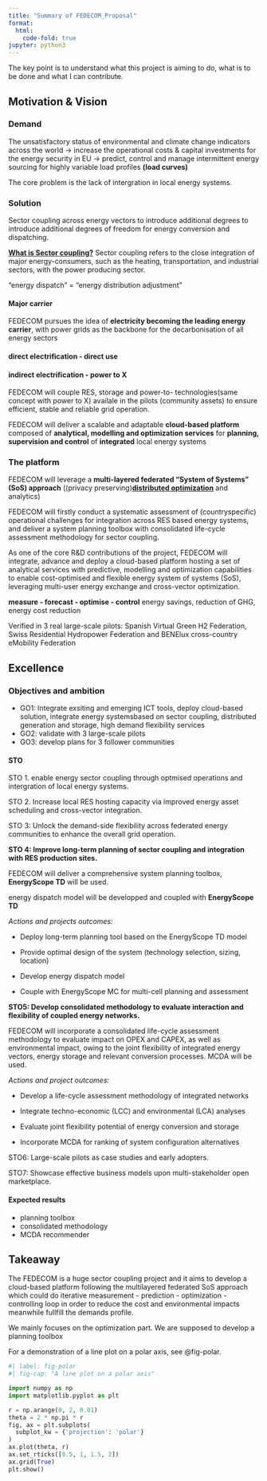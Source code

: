 ```yaml
---
title: "Summary of FEDECOM_Proposal"
format:
  html:
    code-fold: true
jupyter: python3
---
```


The key point is to understand what this project is aiming to do, what is to be done and what I can contribute.

## Motivation & Vision

### Demand
The unsatisfactory status of environmental and climate change indicators across the world -> increase the operational costs & capital investments for the energy security in EU -> predict, control and manage intermittent energy sourcing for highly variable load profiles **(load curves)**

The core problem is the lack of intergration in local energy systems.

### Solution
Sector coupling across energy vectors to introduce additional degrees to introduce additional degrees of freedom for energy conversion and dispatching.

[**What is Sector coupling?**](https://www.wartsila.com/insights/article/4-questions-on-sector-coupling)
Sector coupling refers to the close integration of major energy-consumers, such as the heating, transportation, and industrial sectors, with the power producing sector.

"energy dispatch" = "energy distribution adjustment"

#### Major carrier
FEDECOM pursues the idea of **electricity becoming the leading energy carrier**, with power grids as the backbone for the decarbonisation of all energy sectors

#### direct electrification - direct use
#### indirect electrification - power to X

FEDECOM will couple RES, storage and power-to- technologies(same concept with power to X) availale in the pilots (community assets) to ensure efficient, stable and reliable grid operation.

FEDECOM will deliver a scalable and adaptable **cloud-based platform** composed of **analytical, modelling and optimization services** for **planning, supervision and control** of **integrated** local energy systems

### The platform
FEDECOM will leverage a **multi-layered federated “System of Systems” (SoS) approach** ((privacy preserving)[**distributed optimization**](https://en.wikipedia.org/wiki/Distributed_constraint_optimization) and analytics)

FEDECOM will firstly conduct a systematic assessment of (countryspecific) operational challenges for integration across RES based energy systems, and deliver a system planning toolbox with consolidated life-cycle assessment methodology for sector coupling.

As one of the core R&D contributions of the project, FEDECOM will integrate, advance and deploy a cloud-based platform hosting a set of analytical services with predictive, modelling and optimization capabilities to enable cost-optimised and flexible energy system of systems (SoS), leveraging multi-user energy exchange and cross-vector optimization.

**measure - forecast - optimise - control** 
energy savings, reduction of GHG, energy cost reduction

Verified in 3 real large-scale pilots: Spanish Virtual Green H2 Federation, Swiss Residential Hydropower Federation and BENElux cross-country eMobility Federation

## Excellence
### Objectives and ambition

- GO1: Integrate exsiting and emerging ICT tools, deploy cloud-based solution, integrate energy systemsbased on sector coupling, distributed generation and storage, high demand flexibility services
- GO2: validate with 3 large-scale pilots
- GO3: develop plans for 3 follower communities

#### STO
STO 1. enable energy sector coupling through optmised operations and intergration of local energy systems.

STO 2. Increase local RES hosting capacity via improved energy asset scheduling and cross-vector integration.

STO 3: Unlock the demand-side flexibility across federated energy communities to enhance the overall grid operation.

**STO 4: Improve long-term planning of sector coupling and integration with RES production sites.**

FEDECOM will deliver a comprehensive system planning toolbox, **EnergyScope TD** will be used.

energy dispatch model will be developped and coupled with **EnergyScope TD**

*Actions  and projects outcomes:*
 
 - Deploy long-term planning tool based on the EnergyScope TD model

 - Provide optimal design of the system (technology selection, sizing, location)

 - Develop energy dispatch model 

 - Couple with EnergyScope MC for multi-cell planning and assessment

**STO5: Develop consolidated methodology to evaluate interaction and flexibility of coupled energy networks.**

FEDECOM will incorporate a consolidated life-cycle assessment methodology to evaluate impact on OPEX and CAPEX, as well as environmental impact, owing to the joint flexibility of integrated energy vectors, energy storage and relevant conversion processes. MCDA will be used.

*Actions and project outcomes:*

 - Develop a life-cycle assessment methodology of integrated networks

 - Integrate techno-economic (LCC) and environmental (LCA) analyses

 - Evaluate joint flexibility potential of energy conversion and storage

 - Incorporate MCDA for ranking of system configuration alternatives

STO6: Large-scale pilots as case studies and early adopters.

STO7: Showcase effective business models upon multi-stakeholder open marketplace.

#### Expected results

 - planning toolbox
 - consolidated methodology
 - MCDA recommender

## Takeaway

The FEDECOM is a huge sector coupling project and it aims to develop a cloud-based platform following the multilayered federated SoS approach which could do iterative measurement - prediction - optimization - controlling loop in order to reduce the cost and environmental impacts meanwhile fullfill the demands profile. 

We mainly focuses on the optimization part. We are supposed to develop a planning toolbox 



For a demonstration of a line plot on a polar axis, see @fig-polar.

```python
#| label: fig-polar
#| fig-cap: "A line plot on a polar axis"

import numpy as np
import matplotlib.pyplot as plt

r = np.arange(0, 2, 0.01)
theta = 2 * np.pi * r
fig, ax = plt.subplots(
  subplot_kw = {'projection': 'polar'} 
)
ax.plot(theta, r)
ax.set_rticks([0.5, 1, 1.5, 2])
ax.grid(True)
plt.show()
```